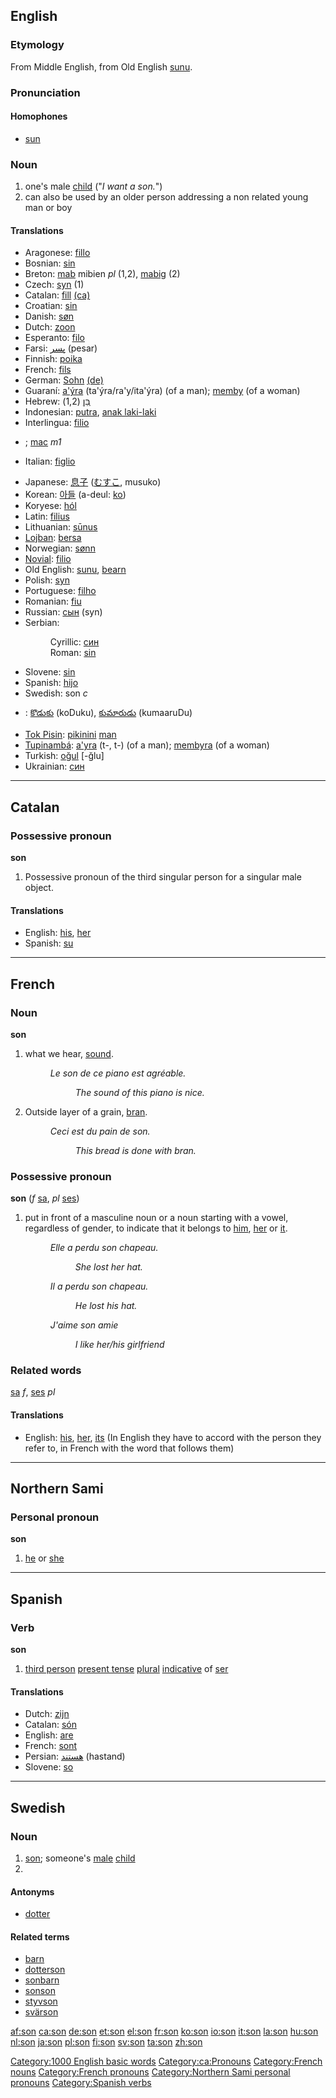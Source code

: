==English==

{{rank|read|together|already|302|son|death|works|perhaps}}

===Etymology===
From Middle English, from Old English [[sunu]].

===Pronunciation===
====Homophones====
*[[sun]]

=== Noun===
{{en-noun-reg}}

#one's male [[child]] ("''I want a son.''")
#can also be used by an older person addressing a non related young man or boy

====Translations====
{{top}}
*Aragonese: [[fillo]] {{m}}
*Bosnian: [[sin]] {{m}}
*Breton: [[mab]] {{m}} mibien ''pl'' (1,2), [[mabig]] {{m}} (2)
*Czech: [[syn]] {{m}} (1)
*Catalan: [[fill]] {{m}} [[:ca:fill|(ca)]]
*Croatian: [[sin]] {{m}}
*Danish: [[søn]]
*Dutch: [[zoon]] {{m}}
*Esperanto: [[filo]]
*Farsi: [[پسر]] (pesar)
*Finnish: [[poika]]
*French: [[fils]] {{m}}
*German: [[Sohn]] {{m}} [[:de:Sohn|(de)]]
*Guaraní: [[a'ýra]] (ta'ýra/ra'y/ita'ýra) (of a man); [[memby]] (of a woman)
*Hebrew: [[בן|בֵּן]] {{m}} (1,2)
*Indonesian: [[putra]], [[anak laki-laki]]
*Interlingua: [[filio]]
*{{ga}}; [[mac]] ''m1''
*Italian: [[figlio]] {{m}}
{{mid}}
*Japanese: [[息子]] ([[むすこ]], musuko)
*Korean: [[아들]] (a-deul: [[:ko:아들|ko]])
*Koryese: [[hól]]
*Latin: [[filius]] {{m}}
*Lithuanian: [[sūnus]] {{m}}
*[[Lojban]]: [[bersa]]
*Norwegian: [[sønn]] {{m}}
*[[Novial]]: [[filio]]
*Old English: [[sunu]], [[bearn]]
*Polish: [[syn]] {{m}}
*Portuguese: [[filho]] {{m}}
*Romanian: [[fiu]] {{m}}
*Russian: [[сын]] {{m}} (syn)
*Serbian:
*:Cyrillic: [[син#Serbian|син]] {{m}}
*:Roman: [[sin#Serbian|sin]] {{m}}
*Slovene: [[sin]] {{m}}
*Spanish: [[hijo]] {{m}}
*Swedish: son ''c''
*{{te}}: [[కొడుకు]] (koDuku), [[కుమారుడు]] (kumaaruDu)
*[[Tok Pisin]]: [[pikinini]] [[man]]
*[[Tupinambá]]: [[a'yra]] (t-, t-) (of a man); [[membyra]] (of a woman)
*Turkish: [[oğul]] [-ğlu]
*Ukrainian: [[син]] {{m}}
{{bottom}}

----

==Catalan==

===Possessive pronoun===
'''son'''

#Possessive pronoun of the third singular person for a singular male object.

====Translations====
*English: [[his]], [[her]]
*Spanish: [[su]]

----

==French==

=== Noun ===
'''son''' {{m}}

#what we hear, [[sound]].
#:''Le son de ce piano est agréable.''
#::''The sound of this piano is nice.''
#Outside layer of a grain, [[bran]].
#:''Ceci est du pain de son.''
#::''This bread is done with bran.''

=== Possessive pronoun ===
'''son''' {{m}} (''f'' [[sa]], ''pl'' [[ses]])

# put in front of a masculine noun or a noun starting with a vowel, regardless of gender, to indicate that it belongs to [[him]], [[her]] or [[it]].
#:''Elle a perdu son chapeau.''
#::''She lost her hat.''
#:''Il a perdu son chapeau.''
#::''He lost his hat.''
#: ''J'aime son amie''
#::''I like her/his girlfriend''

===Related words===
[[sa]] ''f'', 
[[ses]] ''pl''

====Translations====
*English: [[his]], [[her]], [[its]] (In English they have to accord with the person they refer to, in French with the word that follows them)

----

==Northern Sami==

===Personal pronoun===
'''son'''

#[[he]] or [[she]]

----

==Spanish==

===Verb===
'''son'''

#[[third person]] [[present tense]] [[plural]] [[indicative]] of [[ser]]

====Translations====
*Dutch: [[zijn]]
*Catalan: [[són]]
*English: [[are]]
*French: [[sont]]
*Persian: [[هستند]] (hastand)
*Slovene: [[so]]

----

==Swedish==

===Noun===
{{sv-noun-irreg-c|3=söner}}
# [[#English|son]]; someone's [[male]] [[child]]
# {{sv-noun-form-def|so}}

====Antonyms====
* [[dotter]]

====Related terms====
* [[barn]]
* [[dotterson]]
* [[sonbarn]]
* [[sonson]]
* [[styvson]]
* [[svärson]]

[[Category:1000 English basic words]]
[[Category:ca:Pronouns]]
[[Category:French nouns]]
[[Category:French pronouns]]
[[Category:Northern Sami personal pronouns]]
[[Category:Spanish verbs]]

[[af:son]]
[[ca:son]]
[[de:son]]
[[et:son]]
[[el:son]]
[[fr:son]]
[[ko:son]]
[[io:son]]
[[it:son]]
[[la:son]]
[[hu:son]]
[[nl:son]]
[[ja:son]]
[[pl:son]]
[[fi:son]]
[[sv:son]]
[[ta:son]]
[[zh:son]]